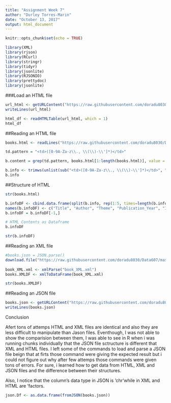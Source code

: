 ---
title: "Assignment Week 7"
author: "Durley Torres-Marin"
date: "October 13, 2017"
output: html_document
---

```{r setup, include=FALSE}
knitr::opts_chunk$set(echo = TRUE)
```


```{r}
library(XML)
library(rjson)
library(RCurl)
library(stringr)  
library(tidyr)
library(jsonlite)
library(RJSONIO)
library(prettydoc)
library(jsonlite)
```
###Load an HTML file
```{r}
url_html <- getURLContent("https://raw.githubusercontent.com/doradu8030/Data607/master/books.html")
writeLines(url_html)

html_df <- readHTMLTable(url_html, which = 1)
html_df
```

##Reading an HTML file
```{r}
books.html <- readLines("https://raw.githubusercontent.com/doradu8030/Data607/master/books.html")

td.pattern = "<td>([0-9A-Za-z\\., \\(\\)-\\']*)</td>"

b.content = grep(td.pattern, books.html[1:length(books.html)], value = TRUE)

b.info <- trimws(unlist(sub("<td>([0-9A-Za-z\\., \\(\\)-\\']*)</td>", "\\1", b.content)))
b.info
```
##Structure of HTML
```{r}
str(books.html)
```
```{r}
b.infoDF <- cbind.data.frame(split(b.info, rep(1:5, times=length(b.info)/5)), stringsAsFactors=F)
names(b.infoDF) <- c("Title", "Author", "Theme", "Publication_Year", "ISBN")
b.infoDF = b.infoDF[-1,]

# HTML Contents as Dataframe
b.infoDF
```
```{r}
str(b.infoDF)
```
##Reading an XML file
```{r}
#books.json = JSON.parse()
download.file("https://raw.githubusercontent.com/doradu8030/Data607/master/books.XML", destfile = "book_XML.xml")
  
book_XML.xml <- xmlParse("book_XML.xml")
books.XMLDF <- xmlToDataFrame(book_XML.xml)
```
```{r}
str(books.XMLDF)
```
##Reading an JSON file
```{r}
books.json <- getURLContent("https://raw.githubusercontent.com/doradu8030/Data607/master/books1.json")
writeLines(books.json)
```
Conclusion

Afert tons of attemps HTML and XML files are identical and also they are less difficult to manipulate than Jason files. Eventhough, I was not able to show the comparision between them, I was able to see in R when i was running chunks individually that the JSON file sctructure is different that XML and HTML files. I left some of the commands to load and parse a JSON file beign that at firts those command were giving the expected result but i could not figure out why after few attemps those commands were given tons of errors. For sure, i learned how to get data from HTML, XML and JSON files and the difference between their structures. 

Also, I notice that the column's data type in JSON is 'chr'while in XML and HTML are 'factors.
```{r eval = FALSE}
json.Df <- as.data.frame(fromJSON(books.json))
```
